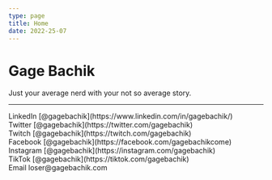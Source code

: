 ```yaml
---
type: page
title: Home
date: 2022-25-07
---
```


# Gage Bachik

Just your average nerd with your not so average story.

---

<div>
  LinkedIn [@gagebachik](https://www.linkedin.com/in/gagebachik/)
  <br />
  Twitter [@gagebachik](https://twitter.com/gagebachik)
  <br />
  Twitch [@gagebachik](https://twitch.com/gagebachik)
  <br />
  Facebook [@gagebachik](https://facebook.com/gagebachikcome)
  <br />
  Instagram [@gagebachik](https://instagram.com/gagebachik)
  <br />
  TikTok [@gagebachik](https://tiktok.com/gagebachik)
  <br />
  Email loser@gagebachik.com
</div>
